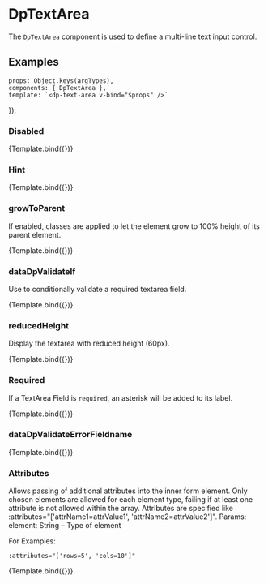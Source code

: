 
<Meta
  title="Components/TextArea"
  component={DpTextArea} />

# DpTextArea

The `DpTextArea` component is used to define a multi-line text input control.

## Examples

    props: Object.keys(argTypes),
    components: { DpTextArea },
    template: `<dp-text-area v-bind="$props" />`
});

### Disabled

<Canvas>
    <Story
        name="Disabled"
        args={{
            id: 'textAreaId',
            label: 'Insert the Text.',
            disabled: true
        }}>
        {Template.bind({})}
    </Story>
</Canvas>

### Hint

<Canvas>
    <Story
        name="Hint"
        args={{
            id: 'textAreaId',
            label: 'Insert the Text.',
            hint: 'A hint explaining what to enter in the textarea.'
        }}>
        {Template.bind({})}
    </Story>
</Canvas>

### growToParent

If enabled, classes are applied to let the element grow to 100% height of its parent element.

<Canvas>
    <Story
        name="growToParent"
        args={{
            id: 'textAreaId',
            label: 'Insert the Text.',
            growToParent: true
        }}>
        {Template.bind({})}
    </Story>
</Canvas>

### dataDpValidateIf

Use to conditionally validate a required textarea field.

<Canvas>
    <Story
        name="dataDpValidateIf"
        args={{
            id: 'textAreaId',
            label: 'Insert the Text.',
            dataDpValidateIf: true
        }}>
        {Template.bind({})}
    </Story>
</Canvas>

### reducedHeight

Display the textarea with reduced height (60px).

<Canvas>
    <Story
        name="reducedHeight"
        args={{
            id: 'textAreaId',
            label: 'Insert the Text.',
            reducedHeight: true
        }}>
        {Template.bind({})}
    </Story>
</Canvas>

### Required

If a TextArea Field is `required`, an asterisk will be added to its label.

<Canvas>
    <Story
        name="Required"
        args={{
            id: 'textAreaId',
            label: 'Insert the Text.',
            required: true
        }}>
        {Template.bind({})}
    </Story>
</Canvas>

### dataDpValidateErrorFieldname

<Canvas>
    <Story
        name="dataDpValidateErrorFieldname"
        args={{
            id: 'textAreaId',
            label: 'Insert the Text.',
            dataDpValidateErrorFieldname: 'Text Message here'
        }}>
        {Template.bind({})}
    </Story>
</Canvas>

### Attributes

Allows passing of additional attributes into the inner form element. Only chosen elements are allowed for each element type, failing if at least one attribute is not allowed within the array.
Attributes are specified like :attributes="['attrName1=attrValue1', 'attrName2=attrValue2']".
Params:
element: String – Type of element

For Examples:

`:attributes="['rows=5', 'cols=10']"`

<Canvas>
    <Story
        name="Attributes"
        args={{
            id: 'textAreaId',
            label: 'Insert the Text.'
        }}>
        {Template.bind({})}
    </Story>
</Canvas>

